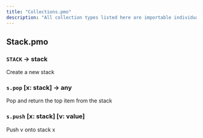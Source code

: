 ```yaml
---
title: "Collections.pmo"
description: "All collection types listed here are importable individually, but if you need many, utilize this library."
---
```


## Stack.pmo

### `STACK` -\> stack

Create a new stack

### `s.pop` [x: stack] -\> any

Pop and return the top item from the stack

### `s.push` [x: stack] [v: value]

Push v onto stack x